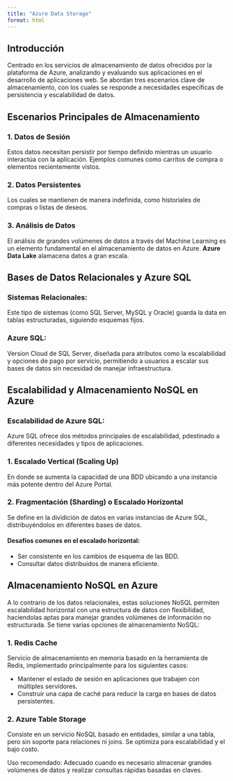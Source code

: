 ```yaml
---
title: "Azure Data Storage"
format: html
---
```


## Introducción
Centrado en los servicios de almacenamiento de datos ofrecidos por la plataforma de Azure, analizando y evaluando sus aplicaciones en el desarrollo de aplicaciones web. Se abordan tres escenarios clave de almacenamiento, con los cuales se responde a necesidades específicas de persistencia y escalabilidad de datos.

## **Escenarios Principales de Almacenamiento**

### 1. Datos de Sesión

Estos datos necesitan persistir por tiempo definido mientras un usuario interactúa con la aplicación. Ejemplos comunes como carritos de compra o elementos recientemente vistos. 

### 2. Datos Persistentes

Los cuales se mantienen de manera indefinida, como historiales de compras o listas de deseos.

### 3. Análisis de Datos

El análisis de grandes volúmenes de datos a través del Machine Learning es un elemento fundamental en el almacenamiento de datos en Azure. **Azure Data Lake** alamacena datos a gran escala.

## **Bases de Datos Relacionales y Azure SQL**

### Sistemas Relacionales:

Este tipo de sistemas (como SQL Server, MySQL y Oracle) guarda la data en tablas estructuradas, siguiendo esquemas fijos.

### Azure SQL:

Version Cloud de SQL Server, diseñada para atributos como la escalabilidad y opciones de pago por servicio, permitiendo a usuarios a escalar sus bases de datos sin necesidad de manejar infraestructura. 

## **Escalabilidad y Almacenamiento NoSQL en Azure**

### Escalabilidad de Azure SQL:

Azure SQL ofrece dos métodos principales de escalabilidad, pdestinado a diferentes necesidades y tipos de aplicaciones.

### 1. Escalado Vertical (Scaling Up)

En donde se aumenta la capacidad de una BDD ubicando a una instancia más potente dentro del Azure Portal.  

### 2. Fragmentación (Sharding) o Escalado Horizontal

Se define en la dividición de datos en varias instancias de Azure SQL, distribuyéndolos en diferentes bases de datos.

#### Desafíos comunes en el escalado horizontal:
- Ser consistente en los cambios de esquema de las BDD.
- Consultar datos distribuidos de manera eficiente.

## **Almacenamiento NoSQL en Azure**

A lo contrario de los datos relacionales, estas soluciones NoSQL permiten escalabilidad horizontal con una estructura de datos con flexibilidad, haciendolas aptas para manejar grandes volúmenes de información no estructurada. Se tiene varias opciones de almacenamiento NoSQL:

### 1. Redis Cache

 Servicio de almacenamiento en memoria basado en la herramienta de Redis, implementado principalmente para los siguientes casos:

- Mantener el estado de sesión en aplicaciones que trabajen con múltiples servidores.
- Construir una capa de caché para reducir la carga en bases de datos persistentes.

### 2. Azure Table Storage

 Consiste en un servicio NoSQL basado en entidades, similar a una tabla, pero sin soporte para relaciones ni joins. Se optimiza para escalabilidad y el bajo costo.

Uso recomendado: Adecuado cuando es necesario almacenar grandes volúmenes de datos y realizar consultas rápidas basadas en claves.





